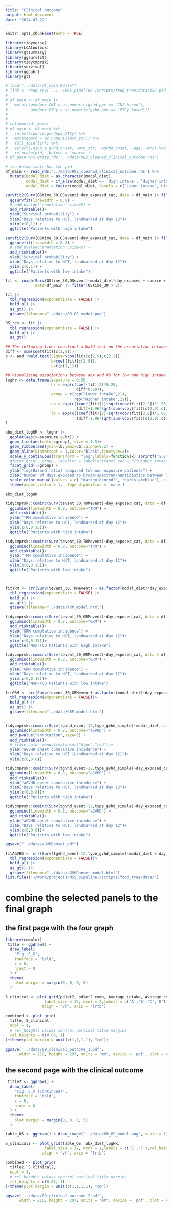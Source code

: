 ```yaml
---
title: "Clinical outcome"
output: html_document
date: "2024-07-22"
---
```


```r
knitr::opts_chunk$set(echo = TRUE)
```

```r
library(tidyverse)
library(LCAtoolbox)
library(gtsummary)
library(ggsurvfit)
library(tidycmprsk)
library(survival)
library(ggpubr)
library(gt)

```

```r
# load("../data/df_main.Rdata")
# link <- read_csv('../../MSS_pipeline-/scripts/food_tree/data/152_pid_match.csv')
# 
# df_main <- df_main |>
#   mutate(gvhdppx_CNI = as.numeric(gvhd_ppx == "CNI-based"),
#          gvhdppx_PTCy = as.numeric(gvhd_ppx == "PTCy-based"))
# 
# 
# colnames(df_main)
# df_main <- df_main %>%
#   select(source:gvhdppx_PTCy) %>%
#   mutate(mrn = as.numeric(mrn_str)) %>% 
#   full_join(link) %>% 
#   select(-d100_a_gvhd_onset, -mrn_str, -agvhd_onset, -age, -mrn) %>% 
#   relocate(pid, .before = 'source')
# df_main %>% write_rds('../data/R02_cleaned_clinical_outcome.rds')

# the below table has the pid
df_main <- read_rds('../data/R02_cleaned_clinical_outcome.rds') %>% 
  mutate(modal_diet = as.character(modal_diet),
         modal_diet = if_else(modal_diet == 'High intake', 'Higher intake', 'Lower intake'),
         modal_diet = factor(modal_diet, levels = c('Lower intake','Higher intake')))

```


```r
survfit2(Surv(OStime_30,OSevent)~day_exposed_cat, data = df_main |> filter(OStime_30 > 0 & modal_diet == "Higher intake")) %>%
  ggsurvfit(linewidth = 0.8) +
  # add_pvalue("annotation",size=5) +
  add_risktable()+
  ylab("Survival probability") + 
  xlab("Days relative to HCT, landmarked at day 12")+
  ylim(c(0,1)) + 
  ggtitle("Patients with high intake")

survfit2(Surv(OStime_30,OSevent)~day_exposed_cat, data = df_main |> filter(OStime_30 > 0 & modal_diet == "Lower intake")) %>%
  ggsurvfit(linewidth = 0.8) +
  # add_pvalue("annotation",size=5) +
  add_risktable()+
  ylab("Survival probability") + 
  xlab("Days relative to HCT, landmarked at day 12")+
  ylim(c(0,1)) + 
  ggtitle("Patients with low intake")

fit <- coxph(Surv(OStime_30,OSevent)~modal_diet*day_exposed + source + intensity + gvhd_ppx,
             data=df_main |> filter(OStime_30 > 0))

fit |> 
  tbl_regression(exponentiate = FALSE) |> 
  bold_p() |> 
  as_gt() |> 
  gtsave(filename="../data/09_OS_model.png")

OS_res <- fit |> 
  tbl_regression(exponentiate = FALSE) |> 
  bold_p() |> 
  as_gt()

```


```r
## The following lines construct a Wald test on the association between abx exposure and OS for high intake patients.
diff <- sum(coef(fit)[c(2,9)])
p <- aod::wald.test(Sigma=vcov(fit)[c(2,9),c(2,9)],
                    b=coef(fit)[c(2,9)],
                    L=t(c(1,1)))

## Visualizing associations between abx and OS for low and high intake patient groups:
loghr <- data.frame(exposure = 0:20,
                    hr = exp(c(coef(fit)[2]*0:20,
                               diff*0:20)),
                    group = c(rep("Lower intake",21),
                              rep("Higher intake",21)),
                    ub = exp(c((coef(fit)[2]+sqrt(vcov(fit)[2,2])*1.96)*0:20,
                               (diff+1.96*sqrt(sum(vcov(fit)[c(2,9),c(2,9)])))*0:20)),
                    lb = exp(c((coef(fit)[2]-sqrt(vcov(fit)[2,2])*1.96)*0:20,
                               (diff-1.96*sqrt(sum(vcov(fit)[c(2,9),c(2,9)])))*0:20))
)
```


```r
abx_diet_logHR <- loghr |> 
  ggplot(aes(x=exposure,y=hr)) + 
  geom_line(aes(color=group), size = 1.5)+
  geom_ribbon(aes(ymin=lb,ymax=ub),alpha=0.2) +
  geom_hline(yintercept = 1,color="black",linetype=2)+
  scale_y_continuous(transform = "log",labels=function(x) sprintf("%.0f", x))+
  #facet_grid(.~group, labeller = labeller(facet_var = c("Higher intake" = "Lower intake", "Lower intake" = "Higher intake"))) +
  facet_grid(.~group) +
  ylab("log(Hazard ratio) compared to\nnon-exposure patients") + 
  xlab("Number of days exposed to broad-spectrum\nantibiotics between day -7 to 12\nrelative to transplant") + theme_light()+
  scale_color_manual(values = c( "darkgoldenrod2", "darkslateblue"), name = '') +
  theme(aspect.ratio = 1,  legend.position = 'none') 

abx_diet_logHR
```


```r
tidycmprsk::cuminc(Surv(tevent_30,TRMevent)~day_exposed_cat, data = df_main |> filter(OStime_30 > 0 & modal_diet == "High intake")) %>%
  ggcuminc(linewidth = 0.8, outcome="TRM") +
  add_risktable()+
  ylab("TRM cumulative incidence") + 
  xlab("Days relative to HCT, landmarked at day 12")+
  ylim(c(0,0.15))+ 
  ggtitle("Patients with high intake")

tidycmprsk::cuminc(Surv(tevent_30,TRMevent)~day_exposed_cat, data = df_main |> filter(OStime_30 > 0 & modal_diet == "Low intake")) %>%
  ggcuminc(linewidth = 0.8, outcome="TRM") +
  add_risktable()+
  ylab("TRM cumulative incidence") + 
  xlab("Days relative to HCT, landmarked at day 12")+
  ylim(c(0,0.15))+ 
  ggtitle("Patients with low intake")



fitTRM <- crr(Surv(tevent_30,TRMevent) ~ as.factor(modal_diet)*day_exposed + source + intensity + gvhdppx_PTCy, data=df_main |> filter(tevent_30 > 0)) |> 
  tbl_regression(exponentiate = FALSE) |> 
  bold_p() |> 
  as_gt() |> 
  gtsave(filename="../data/TRM_model.html")

tidycmprsk::cuminc(Surv(tevent_30,GRMevent)~day_exposed_cat, data = df_main |> filter(OStime_30 > 0 & modal_diet == "High intake"& source!="TCD")) %>%
  ggcuminc(linewidth = 0.8, outcome="GRM") +
  add_risktable()+
  ylab("GRM cumulative incidence") + 
  xlab("Days relative to HCT, landmarked at day 12")+
  ylim(c(0,0.15))+ 
  ggtitle("Non-TCD Patients with high intake")

tidycmprsk::cuminc(Surv(tevent_30,GRMevent)~day_exposed_cat, data = df_main |> filter(OStime_30 > 0 & modal_diet == "Low intake"& source!="TCD")) %>%
  ggcuminc(linewidth = 0.8, outcome="GRM") +
  add_risktable()+
  ylab("GRM cumulative incidence") + 
  xlab("Days relative to HCT, landmarked at day 12")+
  ylim(c(0,0.15))+ 
  ggtitle("Non-TCD Patients with low intake")

fitGRM <- crr(Surv(tevent_30,GRMevent)~as.factor(modal_diet)*day_exposed + source + intensity + gvhd_ppx,data=df_main |> filter(tevent_30 > 0 & source!="TCD")) |> 
  tbl_regression(exponentiate = FALSE)|> 
  bold_p() |> 
  as_gt() |> 
  gtsave(filename="../data/GRM_model.html")


tidycmprsk::cuminc(Surv(tgvhd_event-12,type_gvhd_simple)~modal_diet, data = df_main |> filter(source!="TCD" & tgvhd_event-12 > 0)) %>%
  ggcuminc(linewidth = 0.8, outcome="aGVHD") +
  add_pvalue("annotation",size=5) +
  add_risktable()+
  # scale_color_manual(values=c("blue","red"))+
  ylab("aGVHD onset cumulative incidence") +
  xlab("Days relative to HCT (Landmarked at day 12)")+
  ylim(c(0,0.8))

tidycmprsk::cuminc(Surv(tgvhd_event-12,type_gvhd_simple)~day_exposed_cat, data = df_main |> filter(source!="TCD" & tgvhd_event-12 > 0 & modal_diet == "High intake")) %>%
  ggcuminc(linewidth = 0.8, outcome="aGVHD") +
  add_risktable()+
  ylab("aGVHD onset cumulative incidence") + 
  xlab("Days relative to HCT, landmarked at day 12")+
  ylim(c(0,0.8))+ 
  ggtitle("Patients with high intake")

tidycmprsk::cuminc(Surv(tgvhd_event-12,type_gvhd_simple)~day_exposed_cat, data = df_main |> filter(source!="TCD" & tgvhd_event-12 > 0 & modal_diet == "Low intake")) %>%
  ggcuminc(linewidth = 0.8, outcome="aGVHD") +
  add_risktable()+
  ylab("aGVHD onset cumulative incidence") + 
  xlab("Days relative to HCT, landmarked at day 12")+
  ylim(c(0,0.8))+ 
  ggtitle("Patients with low intake")

ggsave("../data/aGVHDonset.pdf")

fitAGVHD <- crr(Surv(tgvhd_event-12,type_gvhd_simple)~modal_diet + day_exposed + intensity + source + gvhd_ppx, data = df_main |> filter(source!="TCD" & tgvhd_event-12 > 0)) |> 
  tbl_regression(exponentiate = FALSE)|> 
  bold_p() |> 
  as_gt() |> 
  gtsave(filename="../data/aGVHDonset_model.html")
list.files('~/Work/projects/MSS_pipeline-/scripts/food_tree/data/')
```


# combine the selected panels to the final graph

## the first page with the four graph

```r
library(cowplot)
 title <- ggdraw() + 
  draw_label(
    "Fig. S_X",
    fontface = 'bold',
    x = 0,
    hjust = 0
  ) +
  theme(
    plot.margin = margin(0, 0, 0, 5)
  )
```


```r



S_clinical <- plot_grid(pdiet2, pdiet2_comp, Average_intake, Average_composition,
                 label_size = 12, ncol = 2,labels = c('A','B','C','D'),
                align = 'vh', axis = 'lrtb')
 
combined <- plot_grid(
  title, S_clinical,
  ncol = 1,
  # rel_heights values control vertical title margins
  rel_heights = c(0.05, 1)
)+theme(plot.margin = unit(c(1,1,1,1), "cm"))

ggsave('../data/09_clinical_outcome_1.pdf',
      width = 210, height = 297, units = "mm", device = 'pdf', plot = combined, dpi = 300)   
```

## the second page with the clinical outcome

```r
 title2 <- ggdraw() + 
  draw_label(
    "Fig. S_X (Continued)",
    fontface = 'bold',
    x = 0,
    hjust = 0
  ) +
  theme(
    plot.margin = margin(0, 0, 0, 5)
  )

table_OS <- ggdraw() + draw_image("../data/09_OS_model.png", scale = 1)

S_clinical2 <- plot_grid(table_OS, abx_diet_logHR,
                 label_size = 12, ncol = 1,labels = c('E','F'),rel_heights = c(2,1),
                align = 'vh', axis = 'lrtb')
 
combined <- plot_grid(
  title2, S_clinical2,
  ncol = 1,
  # rel_heights values control vertical title margins
  rel_heights = c(0.05, 1)
)+theme(plot.margin = unit(c(1,1,1,1), "cm"))

ggsave('../data/09_clinical_outcome_2.pdf',
      width = 210, height = 297, units = "mm", device = 'pdf', plot = combined, dpi = 300)  
```

